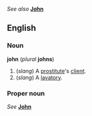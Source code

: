 ''See also'' '''[[John]]'''

==English==
===Noun===
'''john''' (''plural'' '''johns''')

#(''slang'') A [[prostitute]]'s [[client]].
#(''slang'') A [[lavatory]].

===Proper noun===
''See'' '''[[John]]'''